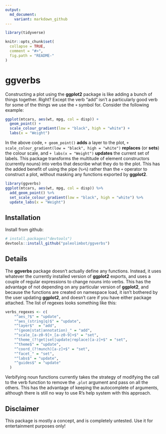 ```yaml
---
output:
  md_document:
    variant: markdown_github
---
```


<!-- README.md is generated from README.Rmd. Please edit that file -->

```r
library(tidyverse)

knitr::opts_chunk$set(
  collapse = TRUE,
  comment = "#>",
  fig.path = "README-"
)
```

# ggverbs

Constructing a plot using the **ggplot2** package is like adding a bunch of things together. Right? Except the verb "add" isn't a particularly good verb for some of the things we use the `+` symbol for. Consider the following example:

```r
ggplot(mtcars, aes(wt, mpg, col = disp)) + 
  geom_point() +
  scale_colour_gradient(low = "black", high = "white") +
  labs(x = "Weight")
```

In the above code, `+ geom_point()` **adds** a layer to the plot, `+ scale_colour_gradient(low = "black", high = "white")` **replaces** (or **sets**) the colour scale, and `+ labs(x = "Weight")` **updates** the current set of labels. This package transforms the multitude of element constructors (currently nouns) into verbs that describe what they do to the plot. This has the added benefit of using the pipe (`%>%`) rather than the `+` operator to construct a plot, without masking any functions exported by **ggplot2**.

```r
library(ggverbs)
ggplot(mtcars, aes(wt, mpg, col = disp)) %>%
  add_geom_point() %>%
  set_scale_colour_gradient(low = "black", high = "white") %>%
  update_labs(x = "Weight")
```

## Installation

Install from github:

```r
# install.packages("devtools")
devtools::install_github("paleolimbot/ggverbs")
```

## Details

The **ggverbs** package doesn't actually define any functions. Instead, it uses whatever the currently installed version of **ggplot2** exports, and uses a couple of regular expressions to change nouns into verbs. This has the advantage of not depending on any particular version of **ggplot2**, and because the functions are created on namespace load, it isn't bothered by the user updating **ggplot2**, and doesn't care if you have either package attached. The list of regexes looks something like this:

```r
verbs_regexes <- c(
    "^aes_?$" = "update",
    "^aes_(string|q)$" = "update",
    "^layer$"  = "add",
    "^(geom|stat|annotation)_" = "add",
    "^scale_[a-z0-9]+_[a-z0-9]+$" = "set",
    "^theme_(?!get|set|update|replace)[a-z]+$" = "set",
    "^theme$" = "update",
    "^coord_(?!munch)[a-z]+$" = "set",
    "^facet_" = "set",
    "^labs$" = "update",
    "^guides$" = "update"
  )
```

Verbifying noun functions currently takes the strategy of modifying the call to the verb function to remove the `.plot` argument and pass on all the others. This has the advantage of keeping the autocomplete of arguments, although there is still no way to use R's help system with this approach.

## Disclaimer

This package is mostly a concept, and is completely untested. Use it for entertainment purposes only!
